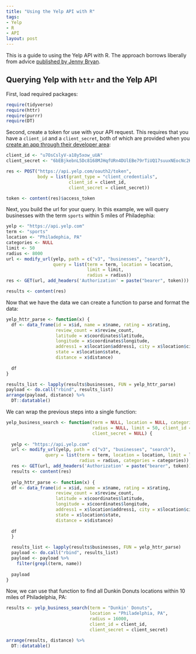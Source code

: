 ```yaml
---
title: "Using the Yelp API with R"
tags:
- Yelp
- R
- API
layout: post
---
```


This is a guide to using the Yelp API with R. The approach borrows liberally from advice [published by Jenny Bryan](https://github.com/jennybc/yelpr).

## Querying Yelp with `httr` and the Yelp API

First, load required packages:

```r
require(tidyverse)
require(httr)
require(purrr)
require(DT)
```

Second, create a token for use with your API request. This requires that you have a `client_id` and a `client_secret`, both of which are provided when you [create an app through their developer area](https://www.yelp.com/developers/v3/manage_app):

```r
client_id <- "u7OsCslyV-a18y5xow_uUA"
client_secret <- "6bEBjkebnL5Dc8168MJHqfURn4DUlEBe79rTiUQ17suuxNEocNc2KD0rHxi3q5Zt"

res <- POST("https://api.yelp.com/oauth2/token",
            body = list(grant_type = "client_credentials",
                        client_id = client_id,
                        client_secret = client_secret))

token <- content(res)$access_token
```

Next, you build the url for your query. In this example, we will query businesses with the term `sports` within 5 miles of Philadephia:

```r
yelp <- "https://api.yelp.com"
term <- "sports"
location <- "Philadephia, PA"
categories <- NULL
limit <- 50
radius <- 8000
url <- modify_url(yelp, path = c("v3", "businesses", "search"),
                  query = list(term = term, location = location, 
                               limit = limit,
                               radius = radius))
res <- GET(url, add_headers('Authorization' = paste("bearer", token)))

results <- content(res)
```

Now that we have the data we can create a function to parse and format the data:

```r
yelp_httr_parse <- function(x) {
  df <- data_frame(id = x$id, name = x$name, rating = x$rating, 
                   review_count = x$review_count,
                   latitude = x$coordinates$latitude,
                   longitude = x$coordinates$longitude, 
                   address1 = x$location$address1, city = x$location$city, 
                   state = x$location$state,
                   distance = x$distance)
  
  df
}

results_list <- lapply(results$businesses, FUN = yelp_httr_parse)
payload <- do.call("rbind", results_list)
arrange(payload, distance) %>%
  DT::datatable()
```

We can wrap the previous steps into a single function:

```r
yelp_business_search <- function(term = NULL, location = NULL, categories = NULL, 
                                 radius = NULL, limit = 50, client_id = NULL, 
                                 client_secret = NULL) {
  
  yelp <- "https://api.yelp.com"
  url <- modify_url(yelp, path = c("v3", "businesses", "search"),
               query = list(term = term, location = location, limit = limit, 
                            radius = radius, categories = categories))
  res <- GET(url, add_headers('Authorization' = paste("bearer", token)))
  results <- content(res)
  
  yelp_httr_parse <- function(x) {
  df <- data_frame(id = x$id, name = x$name, rating = x$rating, 
                   review_count = x$review_count,
                   latitude = x$coordinates$latitude,
                   longitude = x$coordinates$longitude, 
                   address1 = x$location$address1, city = x$location$city, 
                   state = x$location$state,
                   distance = x$distance)
  
  df
  }

  results_list <- lapply(results$businesses, FUN = yelp_httr_parse)
  payload <- do.call("rbind", results_list)
  payload <- payload %>%
    filter(grepl(term, name))
  
  payload
}
```
Now, we can use that function to find all Dunkin Donuts locations within 10 miles of Philadelphia, PA:

```r
results <- yelp_business_search(term = "Dunkin' Donuts", 
                                location = "Philadelphia, PA",
                                radius = 16000, 
                                client_id = client_id, 
                                client_secret = client_secret)

arrange(results, distance) %>%
  DT::datatable()
```

